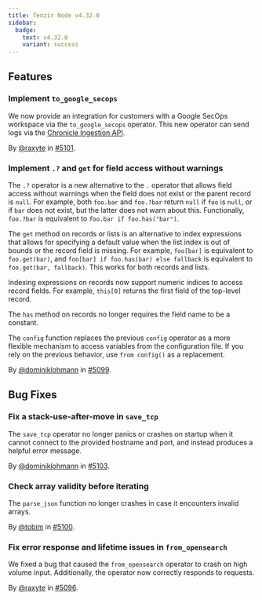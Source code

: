 ```yaml
---
title: Tenzir Node v4.32.0
sidebar:
  badge:
    text: v4.32.0
    variant: success
---
```


## Features

### Implement `to_google_secops`

We now provide an integration for customers with a Google SecOps workspace via
the `to_google_secops` operator. This new operator can send logs via the
[Chronicle Ingestion
API](https://cloud.google.com/chronicle/docs/reference/ingestion-api#unstructuredlogentries).

By [@raxyte](https://github.com/raxyte) in [#5101](https://github.com/tenzir/tenzir/pull/5101).

### Implement `.?` and `get` for field access without warnings

The `.?` operator is a new alternative to the `.` operator that allows field
access without warnings when the field does not exist or the parent record is
`null`. For example, both `foo.bar` and `foo.?bar` return `null` if `foo` is
`null`, or if `bar` does not exist, but the latter does not warn about this.
Functionally, `foo.?bar` is equivalent to `foo.bar if foo.has("bar")`.

The `get` method on records or lists is an alternative to index expressions that
allows for specifying a default value when the list index is out of bounds or
the record field is missing. For example, `foo[bar]` is equivalent to
`foo.get(bar)`, and `foo[bar] if foo.has(bar) else fallback` is equivalent to
`foo.get(bar, fallback)`. This works for both records and lists.

Indexing expressions on records now support numeric indices to access record
fields. For example, `this[0]` returns the first field of the top-level record.

The `has` method on records no longer requires the field name to be a constant.

The `config` function replaces the previous `config` operator as a more flexible
mechanism to access variables from the configuration file. If you rely on the
previous behavior, use `from config()` as a replacement.

By [@dominiklohmann](https://github.com/dominiklohmann) in [#5099](https://github.com/tenzir/tenzir/pull/5099).

## Bug Fixes

### Fix a stack-use-after-move in `save_tcp`

The `save_tcp` operator no longer panics or crashes on startup when it cannot
connect to the provided hostname and port, and instead produces a helpful error
message.

By [@dominiklohmann](https://github.com/dominiklohmann) in [#5103](https://github.com/tenzir/tenzir/pull/5103).

### Check array validity before iterating

The `parse_json` function no longer crashes in case it encounters invalid
arrays.

By [@tobim](https://github.com/tobim) in [#5100](https://github.com/tenzir/tenzir/pull/5100).

### Fix error response and lifetime issues in `from_opensearch`

We fixed a bug that caused the `from_opensearch` operator to crash on high
volume input. Additionally, the operator now correctly responds to requests.

By [@raxyte](https://github.com/raxyte) in [#5096](https://github.com/tenzir/tenzir/pull/5096).
